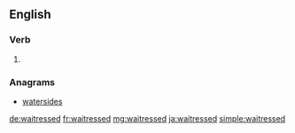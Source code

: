 ==English==

===Verb===
{{head|en}}

# {{en-past of|waitress}}

===Anagrams===
* [[watersides#English|watersides]]

[[de:waitressed]]
[[fr:waitressed]]
[[mg:waitressed]]
[[ja:waitressed]]
[[simple:waitressed]]